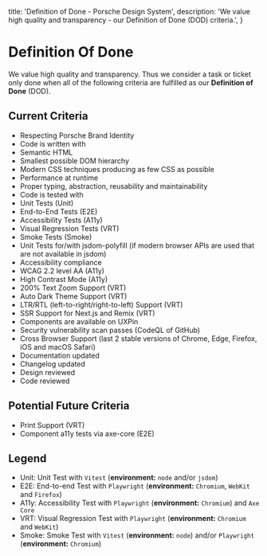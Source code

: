   title: 'Definition of Done - Porsche Design System',
  description: 'We value high quality and transparency - our Definition of Done (DOD) criteria.',
}

# Definition Of Done

We value high quality and transparency.
Thus we consider a task or ticket only done when all of the following criteria are fulfilled as our **Definition of
Done** (DOD).

## Current Criteria

- Respecting Porsche Brand Identity
- Code is written with
- Semantic HTML
- Smallest possible DOM hierarchy
- Modern CSS techniques producing as few CSS as possible
- Performance at runtime
- Proper typing, abstraction, reusability and maintainability
- Code is tested with
- Unit Tests (Unit)
- End-to-End Tests (E2E)
- Accessibility Tests (A11y)
- Visual Regression Tests (VRT)
- Smoke Tests (Smoke)
- Unit Tests for/with jsdom-polyfill (if modern browser APIs are used that are not available in jsdom)
- Accessibility compliance
- WCAG 2.2 level AA (A11y)
- High Contrast Mode (A11y)
- 200% Text Zoom Support (VRT)
- Auto Dark Theme Support (VRT)
- LTR/RTL (left-to-right/right-to-left) Support (VRT)
- SSR Support for Next.js and Remix (VRT)
- Components are available on UXPin
- Security vulnerability scan passes (CodeQL of GitHub)
- Cross Browser Support (last 2 stable versions of Chrome, Edge, Firefox, iOS and macOS Safari)
- Documentation updated
- Changelog updated
- Design reviewed
- Code reviewed

## Potential Future Criteria

- Print Support (VRT)
- Component a11y tests via axe-core (E2E)

## Legend

- Unit: Unit Test with `Vitest` (**environment:** `node` and/or `jsdom`)
- E2E: End-to-end Test with `Playwright` (**environment:** `Chromium`, `WebKit` and `Firefox`)
- A11y: Accessibility Test with `Playwright` (**environment:** `Chromium`) and `Axe Core`
- VRT: Visual Regression Test with `Playwright` (**environment:** `Chromium` and `WebKit`)
- Smoke: Smoke Test with `Vitest` (**environment:** `node`) and/or `Playwright` (**environment:** `Chromium`)

